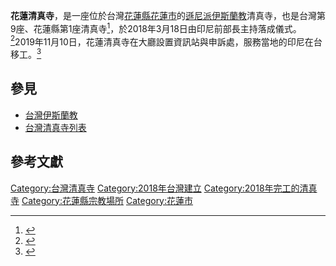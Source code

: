 {{Infobox religious building
| name = 花蓮清真寺
| image = Hualien Al-Falah Mosque.jpg
| map_type = Taiwan
| map_size = 250px
| map_relief = yes
| map_caption = Taiwan
| coordinates = {{coord|23|59|42.9|N|121|35|49.6|E|type:landmark_region:TW|display=inline,title}}
| religious_affiliation = [[遜尼派|遜尼派伊斯蘭教]]
| location = {{TWN}}花蓮縣花蓮市富吉路78號
| architecture_type = [[清真寺|清真寺]]
| established = {{Start date and age|2018|3|18}}
| year_completed = 2018年
}}

'''花蓮清真寺'''，是一座位於台灣[[花蓮縣|花蓮縣]][[花蓮市|花蓮市]]的[[遜尼派|遜尼派伊斯蘭教]]清真寺，也是台灣第9座、花蓮縣第1座清真寺<ref>{{cite news|first1=David|last1=Spencer|date=2018-08-18|url=https://www.taiwannews.com.tw/en/news/3508132|title=Top 6 reasons for Muslim travelers to visit Taiwan|publisher=Taiwan News|access-date=2019-10-22|archive-url=https://web.archive.org/web/20191022015538/https://www.taiwannews.com.tw/en/news/3508132|archive-date=2019-10-22|language=en}}</ref>，於2018年3月18日由印尼前{{Link-en|法律與人權部|Ministry of Law and Human Rights (Indonesia)}}部長{{Link-en|穆罕默德·馬哈福|Mahfud MD}}主持落成儀式。<ref>{{cite news|date=2018-03-22|url=https://www.nu.or.id/post/read/87574/silaturahim-ke-pcinu-taiwan-mahfud-md-sampaikan-pesan-kebangsaan|title=Silaturahim ke PCINU Taiwan, Mahfud MD Sampaikan Pesan Kebangsaan|publisher=NU Online|access-date=2019-10-22|language=id|trans-title=Visited PCINU Taiwan, Mahfud MD Conveyed Nationalism Message|archive-url=https://web.archive.org/web/20191010062959/https://www.nu.or.id/post/read/87574/silaturahim-ke-pcinu-taiwan-mahfud-md-sampaikan-pesan-kebangsaan|archive-date=2019-10-10}}</ref>2019年11月10日，花蓮清真寺在大廳設置資訊站與申訴處，服務當地的印尼在台移工。<ref>{{cite news|first1=Gilar|last1=Ramdhani|date=2019-11-19|url=https://www.liputan6.com/news/read/4114125/kdei-taipei-dan-bnp2tki-hadirkan-pos-layanan-informasi-dan-pengaduan-pmi-di-hualien#|title=KDEI Taipei dan BNP2TKI Hadirkan Pos Layanan Informasi dan Pengaduan PMI di Hualien|publisher=Liputan 6|accessdate=2020-05-21|language=id|trans-title=KDEI Taipei and BNP2TKI Present Information and Complaint Service Counter for Indonesian Migrant Workers in Hualien|archive-url=https://web.archive.org/web/20200720060525/https://www.liputan6.com/news/read/4114125/kdei-taipei-dan-bnp2tki-hadirkan-pos-layanan-informasi-dan-pengaduan-pmi-di-hualien|archive-date=2020-07-20}}</ref>

== 參見 ==
* [[台灣伊斯蘭教|台灣伊斯蘭教]]
* [[台灣清真寺列表|台灣清真寺列表]]

== 參考文獻 ==
{{reflist}}

{{臺灣清真寺}}

[[Category:台灣清真寺|Category:台灣清真寺]]
[[Category:2018年台灣建立|Category:2018年台灣建立]]
[[Category:2018年完工的清真寺|Category:2018年完工的清真寺]]
[[Category:花蓮縣宗教場所|Category:花蓮縣宗教場所]]
[[Category:花蓮市|Category:花蓮市]]


{{mosque-stub}}
{{Taiwanese building-stub}}